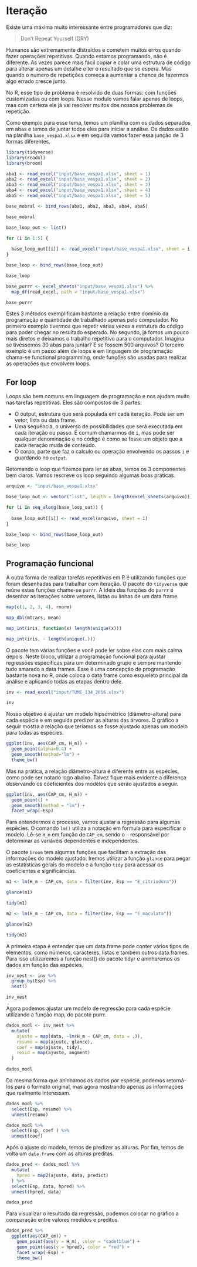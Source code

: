 # Iteração {-}

Existe uma máxima muito interessante entre programadores que diz:

> Don’t Repeat Yourself (DRY)

Humanos são extremamente distraídos e cometem muitos erros quando fazer operações repetitivas. Quando estamos programando, não é diferente. As vezes parece mais fácil copiar e colar uma estrutura de código para alterar apenas um detalhe e ter o resultado que se espera. Mas quando o numero de repetições começa a aumentar a chance de fazermos algo errado cresce junto.

No R, esse tipo de problema é resolvido de duas formas: com funções customizadas ou com loops. Nesse modulo vamos falar apenas de loops, mas com certeza ele já vai resolver muitos dos nossos problemas de repetição.

Como exemplo para esse tema, temos um planilha com os dados separados em abas e temos de juntar todos eles para iniciar a análise. Os dados estão na planilha `base_vespa1.xlsx` e em seguida vamos fazer essa junção de 3 formas diferentes.

```r
library(tidyverse)
library(readxl)
library(broom)

aba1 <- read_excel("input/base_vespa1.xlsx", sheet = 1)
aba2 <- read_excel("input/base_vespa1.xlsx", sheet = 2)
aba3 <- read_excel("input/base_vespa1.xlsx", sheet = 3)
aba4 <- read_excel("input/base_vespa1.xlsx", sheet = 4)
aba5 <- read_excel("input/base_vespa1.xlsx", sheet = 5)

base_mobral <- bind_rows(aba1, aba2, aba3, aba4, aba5)

base_mobral
```

```r
base_loop_out <- list()

for (i in 1:5) {
  
  base_loop_out[[i]] <- read_excel("input/base_vespa1.xlsx", sheet = i)
}

base_loop <- bind_rows(base_loop_out)

base_loop
```

```r
base_purrr <- excel_sheets("input/base_vespa1.xlsx") %>% 
  map_df(read_excel, path = "input/base_vespa1.xlsx")

base_purrr
```

Estes 3 métodos exemplificam bastante a relação entre domínio da programação e quantidade de trabalhado apenas pelo computador. No primeiro exemplo tivermos que repetir várias vezes a estrutura do código para poder chegar no resultado esperado. No segundo, já fomos um pouco mais diretos e deixamos o trabalho repetitivo para o computador. Imagina se tivéssemos 30 abas para juntar? E se fossem 500 arquivos? O terceiro exemplo é um passo além de loops e em linguagem de programação chama-se functional programming, onde funções são usadas para realizar as operações que envolvem loops.


## For loop {-}

Loops são bem comuns em linguagem de programação e nos ajudam muito nas tarefas repetitivas. Eles são compostos de 3 partes: 

* O output, estrutura que será populada em cada iteração. Pode ser um vetor, lista ou data frame. 
* Uma sequência, o universo de possibilidades que será executada em cada iteração ou passo. É comum chamarmos de `i`, mas pode ser qualquer denominação e no código é como se fosse um objeto que a cada iteração muda de conteúdo. 
* O corpo, parte que faz o calculo ou operação envolvendo os passos `i` e guardando no `output`.

Retomando o loop que fizemos para ler as abas, temos os 3 componentes bem claros. Vamos rescreve os loop seguindo algumas boas práticas.

```r
arquivo <- "input/base_vespa1.xlsx"

base_loop_out <- vector("list", length = length(excel_sheets(arquivo)))

for (i in seq_along(base_loop_out)) {
  
  base_loop_out[[i]] <- read_excel(arquivo, sheet = i)
}

base_loop <- bind_rows(base_loop_out)

base_loop
```

## Programação funcional {-}

A outra forma de realizar tarefas repetitivas em R é utilizando funções que foram desenhadas para trabalhar com iteração. O pacote do `tidyverse` que reúne estas funções chame-se `purrr`. A ideia das funções do `purrr` é desenhar as iterações sobre vetores, listas ou linhas de um data frame.

```r
map(c(1, 2, 3, 4), rnorm)

map_dbl(mtcars, mean)

map_int(iris, function(x) length(unique(x)))

map_int(iris, ~ length(unique(.)))
```

O pacote tem várias funções e você pode ler sobre elas com mais calma depois. Neste bloco, utilizar a programação funcional para ajustar regressões especificas para um determinado grupo e sempre mantendo tudo amarado a data frames. Esse é uma concepção de programação bastante nova no R, onde coloca o data frame como esqueleto principal da análise e aplicando todas as etapas dentro dele.

```r
inv <- read_excel("input/TUME_134_2016.xlsx")

inv
```

Nosso objetivo é ajustar um modelo hipsométrico (diâmetro-altura) para cada espécie e em seguida predizer as alturas das árvores. O gráfico a seguir mostra a relação que teríamos se fosse ajustado apenas um modelo para todas as espécies.

```r
ggplot(inv, aes(CAP_cm, H_m)) +
  geom_point(alpha=0.4) +
  geom_smooth(method="lm") +
  theme_bw()
```

Mas na prática, a relação diâmetro-altura é diferente entre as espécies, como pode ser notado logo abaixo. Talvez fique mais evidente a diferença observando os coeficientes dos modelos que serão ajustados a seguir.

```r
ggplot(inv, aes(CAP_cm, H_m)) +
  geom_point() +
  geom_smooth(method = "lm") +
  facet_wrap(~Esp)
```

Para entendermos o processo, vamos ajustar a regressão para algumas espécies. O comando `lm()` utiliza a notação em formula para especificar o modelo. Lê-se `H_m` em função de `CAP_cm`, sendo o `~` responsável por determinar as variáveis dependentes e independentes.

O pacote `broom` tem algumas funções que facilitam a extração das informações do modelo ajustado. Iremos utilizar a função `glance` para pegar as estatísticas gerais do modelo e a função `tidy` para acessar os coeficientes e significâncias.


```r
m1 <- lm(H_m ~ CAP_cm, data = filter(inv, Esp == "E_citriodora"))

glance(m1)
```

```r
tidy(m1)
```

```r
m2 <- lm(H_m ~ CAP_cm, data = filter(inv, Esp == "E_maculata"))

glance(m2)
```

```r
tidy(m2)
```

A primeira etapa é entender que um data.frame pode conter vários tipos de elementos, como números, caracteres, listas e também outros data.frames. Para isso utilizaremos a função nest() do pacote tidyr e aninharemos os dados em função das espécies.

```r
inv_nest <- inv %>%
  group_by(Esp) %>%
  nest() 

inv_nest
```

Agora podemos ajustar um modelo de regressão para cada espécie utilizando a função map, do pacote purrr.

```r
dados_modl <- inv_nest %>% 
  mutate(
    ajuste = map(data, ~lm(H_m ~ CAP_cm, data = .)),
    resumo = map(ajuste, glance),
    coef = map(ajuste, tidy),
    resid = map(ajuste, augment)
  )
 
dados_modl
```

Da mesma forma que aninhamos os dados por espécie, podemos retorná-los para o formato original, mas agora mostrando apenas as informações que realmente interessam.

```r
dados_modl %>%
  select(Esp, resumo) %>% 
  unnest(resumo)
```

```r
dados_modl %>%
  select(Esp, coef ) %>% 
  unnest(coef)
```

Após o ajuste do modelo, temos de predizer as alturas. Por fim, temos de volta um `data.frame` com as alturas preditas.

```r
dados_pred <- dados_modl %>% 
  mutate(
    hpred = map2(ajuste, data, predict)
  ) %>%
  select(Esp, data, hpred) %>% 
  unnest(hpred, data)

dados_pred
```

Para visualizar o resultado da regressão, podemos colocar no gráfico a comparação entre valores medidos e preditos.

```r
dados_pred %>% 
  ggplot(aes(CAP_cm)) +
    geom_point(aes(y = H_m), color = "cadetblue") +
    geom_point(aes(y = hpred), color = "red") +
    facet_wrap(~Esp) +
    theme_bw()
```

